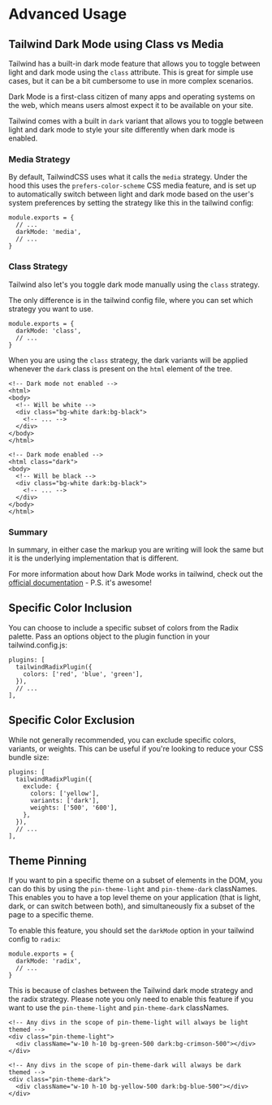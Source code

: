 # Advanced Usage

## Tailwind Dark Mode using Class vs Media

Tailwind has a built-in dark mode feature that allows you to toggle between light and dark mode using the `class` attribute. This is great for simple use cases, but it can be a bit cumbersome to use in more complex scenarios.

Dark Mode is a first-class citizen of many apps and operating systems on the web, which means users almost expect it to be available on your site.

Tailwind comes with a built in `dark` variant that allows you to toggle between light and dark mode to style your site differently when dark mode is enabled.

### Media Strategy

By default, TailwindCSS uses what it calls the `media` strategy. Under the hood this uses the `prefers-color-scheme` CSS media feature, and is set up to automatically switch between light and dark mode based on the user's system preferences by setting the strategy like this in the tailwind config:

```{javascript}
module.exports = {
  // ...
  darkMode: 'media',
  // ...
}
```

### Class Strategy

Tailwind also let's you toggle dark mode manually using the `class` strategy.

The only difference is in the tailwind config file, where you can set which strategy you want to use.

```{javascript}
module.exports = {
  darkMode: 'class',
  // ...
}
```

When you are using the `class` strategy, the dark variants will be applied whenever the `dark` class is present on the `html` element of the tree.

```
<!-- Dark mode not enabled -->
<html>
<body>
  <!-- Will be white -->
  <div class="bg-white dark:bg-black">
    <!-- ... -->
  </div>
</body>
</html>

<!-- Dark mode enabled -->
<html class="dark">
<body>
  <!-- Will be black -->
  <div class="bg-white dark:bg-black">
    <!-- ... -->
  </div>
</body>
</html>
```

### Summary

In summary, in either case the markup you are writing will look the same but it is the underlying implementation that is different.

For more information about how Dark Mode works in tailwind, check out the [official documentation](https://tailwindcss.com/docs/dark-mode) - P.S. it's awesome!

## Specific Color Inclusion

You can choose to include a specific subset of colors from the Radix palette. Pass an options object to the plugin function in your tailwind.config.js:

```{javascript}
plugins: [
  tailwindRadixPlugin({
    colors: ['red', 'blue', 'green'],
  }),
  // ...
],
```

## Specific Color Exclusion

While not generally recommended, you can exclude specific colors, variants, or weights. This can be useful if you're looking to reduce your CSS bundle size:

```{javascript}
plugins: [
  tailwindRadixPlugin({
    exclude: {
      colors: ['yellow'],
      variants: ['dark'],
      weights: ['500', '600'],
    },
  }),
  // ...
],
```

## Theme Pinning

If you want to pin a specific theme on a subset of elements in the DOM, you can do this by using the `pin-theme-light` and `pin-theme-dark` classNames. This enables you to have a top level theme on your application (that is light, dark, or can switch between both), and simultaneously fix a subset of the page to a specific theme.

To enable this feature, you should set the `darkMode` option in your tailwind config to `radix`:

```{javascript}
module.exports = {
  darkMode: 'radix',
  // ...
}
```

This is because of clashes between the Tailwind dark mode strategy and the radix strategy. Please note you only need to enable this feature if you want to use the `pin-theme-light` and `pin-theme-dark` classNames.

```{html}
<!-- Any divs in the scope of pin-theme-light will always be light themed -->
<div class="pin-theme-light">
  <div className="w-10 h-10 bg-green-500 dark:bg-crimson-500"></div>
</div>

<!-- Any divs in the scope of pin-theme-dark will always be dark themed -->
<div class="pin-theme-dark">
  <div className="w-10 h-10 bg-yellow-500 dark:bg-blue-500"></div>
</div>
```
